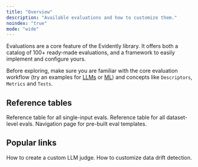 ```yaml
---
title: "Overview"
description: "Available evaluations and how to customize them."
noindex: "true"
mode: "wide"
---
```


Evaluations are a core feature of the Evidently library. It offers both a catalog of 100+ ready-made evaluations, and a framework to easily implement and configure yours.

Before exploring, make sure you are familiar with the core evaluation workflow (try an examples for [LLMs](../quickstart_llm) or [ML](../quickstart_ml)) and concepts like `Descriptors`, `Metrics` and `Tests`.

## Reference tables

<CardGroup cols={3}>
  <Card title="All Descriptors" icon="table-list" href="all_descriptors">
    Reference table for all single-input evals.
  </Card>

  <Card title="All Metrics" icon="chart-simple" href="all_metrics">
    Reference table for all dataset-level evals.
  </Card>

  <Card title="All Presets" icon="files" href="all_presets">
    Navigation page for pre-built eval templates.
  </Card>
</CardGroup>

## Popular links

<CardGroup cols={2}>
  <Card title="LLM judges" icon="sparkles" href="customize_llm_judge">
    How to create a custom LLM judge.
  </Card>

  <Card title="Data Drift" icon="chart-waterfall" href="customize_data_drift">
    How to customize data drift detection.
  </Card>
</CardGroup>